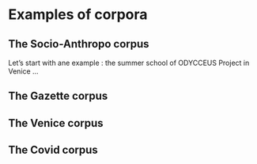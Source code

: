 # Examples of corpora {#corpus_example}

## The Socio-Anthropo corpus

Let's start with ane example : the summer school of ODYCCEUS Project in Venice ...

## The Gazette corpus

## The Venice corpus

## The Covid corpus

